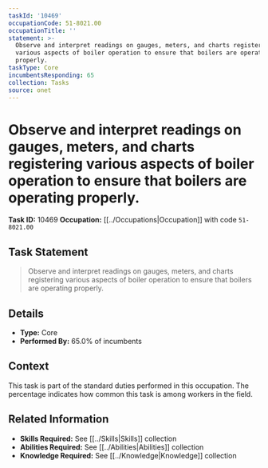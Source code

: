 ```yaml
---
taskId: '10469'
occupationCode: 51-8021.00
occupationTitle: ''
statement: >-
  Observe and interpret readings on gauges, meters, and charts registering
  various aspects of boiler operation to ensure that boilers are operating
  properly.
taskType: Core
incumbentsResponding: 65
collection: Tasks
source: onet
---
```

# Observe and interpret readings on gauges, meters, and charts registering various aspects of boiler operation to ensure that boilers are operating properly.

**Task ID:** 10469
**Occupation:** [[../Occupations|Occupation]] with code `51-8021.00`

## Task Statement

> Observe and interpret readings on gauges, meters, and charts registering various aspects of boiler operation to ensure that boilers are operating properly.

## Details

- **Type:** Core
- **Performed By:** 65.0% of incumbents

## Context

This task is part of the standard duties performed in this occupation. The percentage indicates how common this task is among workers in the field.

## Related Information

- **Skills Required:** See [[../Skills|Skills]] collection
- **Abilities Required:** See [[../Abilities|Abilities]] collection
- **Knowledge Required:** See [[../Knowledge|Knowledge]] collection
